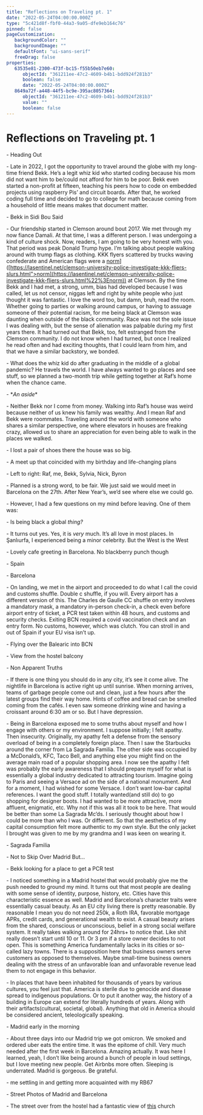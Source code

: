 ```yaml
---
title: "Reflections on Traveling pt. 1"
date: "2022-05-24T04:00:00.000Z"
type: "5c421d8f-fbf0-44a3-9a05-dfe9eb164c76"
pinned: false
pageCustomization: 
   backgroundColor: ""
   backgroundImage: ""
   defaultFont: "ui-sans-serif"
   freeDrag: false
properties: 
   63535e81-2300-473f-bc15-f55b50eb7e60: 
      objectId: "361211ee-47c2-4609-b4b1-bdd924f281b3"
      boolean: false
      date: "2022-05-24T04:00:00.000Z"
   8649a72f-a448-44f5-bc9e-395ac8057364: 
      objectId: "361211ee-47c2-4609-b4b1-bdd924f281b3"
      value: ""
      boolean: false
---
```


# Reflections on Traveling pt. 1

\- Heading Out

\- Late in 2022, I got the opportunity to travel around the globe with my long-time friend Bekk. He’s a legit whiz kid who started coding because his mom did not want him to be/could not afford for him to be poor. Bekk even started a non-profit at fifteen, teaching his peers how to code on embedded projects using raspberry Pis’ and circuit boards. After that, he worked coding full time and decided to go to college for math because coming from a household of little means makes that document matter.

\- Bekk in Sidi Bou Said

\- Our friendship started in Clemson around bout 2017. We met through my now fiance Damali. At that time, I was a different person. I was undergoing a kind of culture shock. Now, readers, I am going to be very honest with you. That period was peak Donald Trump hype. I’m talking about people walking around with trump flags as clothing. KKK flyers scattered by trucks waving confederate and American flags were a [norm](%5Bhttps://lasentinel.net/clemson-university-police-investigate-kkk-fliers-slurs.html)\]([https://lasentinel.net/clemson-university-police-investigate-kkk-fliers-slurs.html">norm](https://lasentinel.net/clemson-university-police-investigate-kkk-fliers-slurs.html%22%3Enorm)) at Clemson. By the time Bekk and I had met, a strong, umm, bias had developed because I was called, let us not censor, niggas left and right by white people who just thought it was fantastic. I love the word too, but damn, bruh, read the room. Whether going to parties or walking around campus, or having to assuage someone of their potential racism, for me being black at Clemson was daunting when outside of the black community. Race was not the sole issue I was dealing with, but the sense of alienation was palpable during my first years there. It had turned out that Bekk, too, felt estranged from the Clemson community. I do not know when I had turned, but once I realized he read often and had exciting thoughts, that I could learn from him, and that we have a similar backstory, we bonded.

\- What does the whiz kid do after graduating in the middle of a global pandemic? He travels the world. I have always wanted to go places and see stuff, so we planned a two-month trip while getting together at Raf’s home when the chance came.

\- \*_An aside_\*

\- Neither Bekk nor I come from money. Walking into Raf’s house was weird because neither of us knew his family was wealthy. And I mean Raf and Bekk were roommates. Traveling around the world with someone who shares a similar perspective, one where elevators in houses are freaking crazy, allowed us to share an appreciation for even being able to walk in the places we walked.

\- I lost a pair of shoes there the house was so big.

\- A meet up that coincided with my birthday and life-changing plans

\- Left to right: Raf, me, Bekk, Sylvia, Nick, Byron

\- Planned is a strong word, to be fair. We just said we would meet in Barcelona on the 27th. After New Year’s, we’d see where else we could go.

\- However, I had a few questions on my mind before leaving. One of them was:

\- Is being black a global _thing?_

\- It turns out yes. Yes, it is _very_ much. It’s all love in most places. In Şanlıurfa, I experienced being a minor celebrity. But the West is the West

\- Lovely cafe greeting in Barcelona. No blackberry punch though

\- Spain

\- Barcelona

\- On landing, we met in the airport and proceeded to do what I call the covid and customs shuffle. Double c shuffle, if you will. Every airport has a different version of this. The Charles de Gaulle CC shuffle on entry involves a mandatory mask, a mandatory in-person check-in, a check even before airport entry of ticket, a PCR test taken within 48 hours, and customs and security checks. Exiting BCN required a covid vaccination check and an entry form. No customs, however, which was clutch. You can stroll in and out of Spain if your EU visa isn’t up.

\- Flying over the Balearic into BCN

\- View from the hostel balcony

\- Non Apparent Truths

\- If there is one thing you should do in any city, it’s see it come alive. The nightlife in Barcelona is active right up until sunrise. When morning arrives, teams of garbage people come out and clean, just a few hours after the latest groups find their way home. Hints of coffee and bread can be smelled coming from the cafés. I even saw someone drinking wine and having a croissant around 6:30 am or so. But I have depression.

\- Being in Barcelona exposed me to some truths about myself and how I engage with others or my environment. I suppose initially; I felt apathy. Then insecurity. Originally, my apathy felt a defense from the sensory overload of being in a completely foreign place. Then I saw the Starbucks around the corner from La Sagrada Familia. The other side was occupied by a McDonald’s, KFC, Taco Bell, and anything else you might find on the average main road of a popular shopping area. I now see the apathy I felt was probably the early awareness that I should prepare myself for what is essentially a global industry dedicated to attracting tourism. Imagine going to Paris and seeing a Versace ad on the side of a national monument. And for a moment, I had wished for some Versace. I don’t want low-bar capital references. I want the good stuff. I totally wanted(and still do) to go shopping for designer boots. I had wanted to be more attractive, more affluent, enigmatic, etc. Why not if this was all it took to be here. That would be better than some La Sagrada Mc’ds. I seriously thought about how I could be more than who I was. Or different. So that the aesthetics of my capital consumption felt more authentic to my own style. But the only jacket I brought was given to me by my grandma and I was keen on wearing it.

\- Sagrada Familia

\- Not to Skip Over Madrid But…

\- Bekk looking for a place to get a PCR test

\- I noticed something in a Madrid hostel that would probably give me the push needed to ground my mind. It turns out that most people are dealing with some sense of identity, purpose, history, etc. Cities have this characteristic essence as well. Madrid and Barcelona’s character traits were essentially casual beauty. As an EU city living there is pretty reasonable. By reasonable I mean you do not need 250k, a Roth IRA, favorable mortgage APRs, credit cards, and generational wealth to exist. A casual beauty arises from the shared, conscious or unconscious, belief in a strong social welfare system. It really takes walking around for 24hrs+ to notice that. Like shit really doesn’t start until 10 or 11. Or 3 pm if a store owner decides to not open. This is something America fundamentally lacks in its cities or so-called lazy towns. There is a supposition here that business owners serve customers as opposed to themselves. Maybe small-time business owners dealing with the stress of an unfavorable loan and unfavorable revenue lead them to not engage in this behavior.

\- In places that have been inhabited for thousands of years by various cultures, you feel just that. America is sterile due to genocide and disease spread to indigenous populations. Or to put it another way, the history of a building in Europe can extend for literally hundreds of years. Along with their artifacts(cultural, societal, global). Anything that old in America should be considered ancient, teleologically speaking.

\- Madrid early in the morning

\- About three days into our Madrid trip we got omicron. We smoked and ordered uber eats the entire time. It was the epitome of chill. Very much needed after the first week in Barcelona. Amazing actually. It was here I learned, yeah, I don’t like being around a bunch of people in loud settings, but I love meeting new people. Get Airbnbs more often. Sleeping is underrated. Madrid is gorgeous. Be grateful.

\- me settling in and getting more acquainted with my RB67

\- Street Photos of Madrid and Barcelona

\- The street over from the hostel had a fantastic view of [this](https://goo.gl/maps/pdTCiUsLTt7cHHdv8) church

